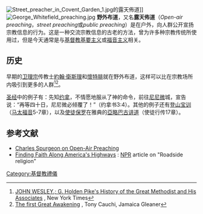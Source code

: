 [[Image:Street_preacher_in_Covent_Garden_1.jpg|thumb]]的露天佈道]]
[[Image:George_Whitefield_preaching.jpg|thumb]]
'''野外布道'''，又名'''露天佈道'''（''Open-air preaching''，''street preaching''或''public preaching''）是在户外，向人群公开宣扬宗教信息的行为。这是一种交流宗教信息的古老的方法，曾为许多种宗教传统所使用过，但是今天通常是与[[基督教基要主义|基督教基要主义]]或[[福音神学|福音主义]]相关。 

==历史==

早期的[[卫理宗|卫理宗]]传教士[[約翰·衛斯理|約翰·衛斯理]]和[[懷特腓|懷特腓]]就在野外布道，这样可以比在宗教场所内吸引到更多的人群<ref>[http://query.nytimes.com/gst/abstract.html?res=9A0DE2DA1739E433A25756C2A9619C946297D6CF JOHN WESLEY.; G. Holden Pike's History of the Great Methodist and His Associates] {{Wayback|url=http://query.nytimes.com/gst/abstract.html?res=9A0DE2DA1739E433A25756C2A9619C946297D6CF |date=20160303225127 }}, New York Times</ref><ref>[http://www.jamaica-gleaner.com/gleaner/20060805/news/news4.html  The first Great Awakening] {{webarchive|url=https://web.archive.org/web/20100125224635/http://www.jamaica-gleaner.com/gleaner/20060805/news/news4.html |date=2010-01-25 }}, Tony Cauchi, Jamaica Gleaner</ref>。

[[圣经|圣经]]中的例子有：先知[[约拿书|约拿]]，不情愿地服从了神的命令，前往[[尼尼微|尼尼微]]城，宣告说：“再等四十日，尼尼微必倾覆了！”（约拿书3:4）。其他的例子还有[[登山宝训|登山宝训]]（[[马太福音|马太福音]]5-7章），以及[[使徒保罗|使徒保罗]]在雅典的[[亞略巴古讲道|亞略巴古讲道]]（使徒行传17章）。

==参考文献==
{{reflist}}
* [https://web.archive.org/web/20080907092337/http://www.brojed.org/spurgeon.html Charles Spurgeon on Open-Air Preaching]
* [http://www.npr.org/templates/story/story.php?storyId=4711466 Finding Faith Along America's Highways] {{Wayback|url=http://www.npr.org/templates/story/story.php?storyId=4711466 |date=20210509140653 }}: [[National_Public_Radio|NPR]] article on "Roadside religion"

[[Category:基督教禮儀|Category:基督教禮儀]]